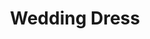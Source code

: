 ---
title: "Wedding Dress"
meta_title: "Wedding Dress craft"
description: "Craft de Wedding Dress"
rank: "b"
draft: false
name: "Wedding Dress"
recipe_img: "https://wiki.pokexgames.com/images/6/65/Wedding_Dress.png"
level: 70
craft_time: 259200
result: 1
value_npc: 1
ingredients:
  - name: "Ice Bra"
    quantity: 70
    item_img: "https://wiki.pokexgames.com/images/3/3e/Ice_Bra.png"
    value_npc: 1
  - name: "Ski Poles"
    quantity: 10
    item_img: "https://wiki.pokexgames.com/images/8/8b/Layer0.png"
    value_npc: 1
  - name: "Snow Skis"
    quantity: 10
    item_img: "https://wiki.pokexgames.com/images/4/48/Layer1.png"
    value_npc: 1
  - name: "Goggles"
    quantity: 10
    item_img: "https://wiki.pokexgames.com/images/3/3b/Layer3.png"
    value_npc: 1
  - name: "Strange Spike"
    quantity: 200
    item_img: "https://wiki.pokexgames.com/images/2/2b/Strange_Spike.png"
    value_npc: 1
  - name: "Silk"
    quantity: 10
    item_img: "https://wiki.pokexgames.com/images/e/e0/Silk.PNG"
    value_npc: 1
  - name: "Gem Star"
    quantity: 10
    item_img: "https://wiki.pokexgames.com/images/e/eb/Gem_Star.png"
    value_npc: 1
  - name: "Strange Flower"
    quantity: 50
    item_img: "https://wiki.pokexgames.com/images/e/ec/Strange_Flower.png"
    value_npc: 1
  - name: "Comb"
    quantity: 50
    item_img: "https://wiki.pokexgames.com/images/9/9b/Comb.png"
    value_npc: 1
  - name: "Cute Ball"
    quantity: 250
    item_img: "https://wiki.pokexgames.com/images/6/68/Cute_Ball.png"
    value_npc: 1
  - name: "Refined Fashion Point"
    quantity: 12
    item_img: "https://wiki.pokexgames.com/images/6/69/Refined_Fashion_Point.png"
    value_npc: 1
---